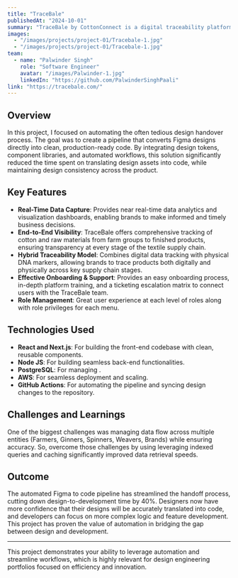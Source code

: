 ```yaml
---
title: "TraceBale"
publishedAt: "2024-10-01"
summary: "TraceBale by CottonConnect is a digital traceability platform that tracks cotton and raw materials at key stages, enhancing supply chain transparency. It offers near real-time data capture and farm-level traceability to strengthen supply chain resilience in the textile sector."
images:
  - "/images/projects/project-01/Tracebale-1.jpg"
  - "/images/projects/project-01/Tracebale-1.jpg"
team:
  - name: "Palwinder Singh"
    role: "Software Engineer"
    avatar: "/images/Palwinder-1.jpg"
    linkedIn: "https://github.com/PalwinderSinghPaali"
link: "https://tracebale.com/"
---
```


## Overview

In this project, I focused on automating the often tedious design handover process. The goal was to create a pipeline that converts Figma designs directly into clean, production-ready code. By integrating design tokens, component libraries, and automated workflows, this solution significantly reduced the time spent on translating design assets into code, while maintaining design consistency across the product.

## Key Features

- **Real-Time Data Capture**: Provides near real-time data analytics and visualization dashboards, enabling brands to make informed and timely business decisions.
- **End-to-End Visibility**: TraceBale offers comprehensive tracking of cotton and raw materials from farm groups to finished products, ensuring transparency at every stage of the textile supply chain.
- **Hybrid Traceability Model**: Combines digital data tracking with physical DNA markers, allowing brands to trace products both digitally and physically across key supply chain stages.
- **Effective Onboarding & Support**: Provides an easy onboarding process, in-depth platform training, and a ticketing escalation matrix to connect users with the TraceBale team. 
- **Role Management**: Great user experience at each level of roles along with role privileges for each menu.

## Technologies Used

- **React and Next.js**: For building the front-end codebase with clean, reusable components.
- **Node JS**: For building seamless back-end functionalities.
- **PostgreSQL**: For managing .
- **AWS**: For seamless deployment and scaling.
- **GitHub Actions**: For automating the pipeline and syncing design changes to the repository.

## Challenges and Learnings

One of the biggest challenges was managing data flow across multiple entities (Farmers, Ginners, Spinners, Weavers, Brands) while ensuring accuracy. So, overcome those challenges by using leveraging indexed queries and caching significantly improved data retrieval speeds.

## Outcome

The automated Figma to code pipeline has streamlined the handoff process, cutting down design-to-development time by 40%. Designers now have more confidence that their designs will be accurately translated into code, and developers can focus on more complex logic and feature development. This project has proven the value of automation in bridging the gap between design and development.

---

This project demonstrates your ability to leverage automation and streamline workflows, which is highly relevant for design engineering portfolios focused on efficiency and innovation.